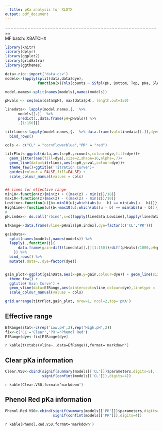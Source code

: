 ```yaml
---
  title: pKa analysis for XLOTX
output: pdf_document
---
```

  
  ========================================================  
  MF batch:  XBATCHX  
```r
library(knitr)
library(dplyr)
library(ggplot2)
library(gridExtra)
library(ggthemes)

data<-rio::import('data.csv')
models<-lapply(split(data,data$dye),
               function(x){nls(counts ~ SSfpl(pH, Bottom, Top, pKa, Slope), x)})

model.names<-split(names(models),names(models))

pHvals <- seq(min(data$pH), max(data$pH), length.out=150)

linedata<- lapply(model.names,{.  %>%  
      models[[.]]  %>% 
      predict(.,data.frame(pH=pHvals)) %>% 
      .[1:150]})

titrlines<-lapply(model.names,{.  %>% data.frame(val=linedata[[.]],dye=.,pH=pHvals)}) %>% 
  bind_rows()

cols <- c("CL" = "cornflowerblue","PR" = "red")

titrPlot<-ggplot(data,aes(x=pH,y=counts,colour=dye,fill=dye))+
  geom_jitter(aes(fill=dye),size=2,shape=16,alpha=.7)+
  geom_line(data=titrlines,aes(x=pH,y=val,colour=dye))+
  theme_few()+ggtitle('Titration Curve')+
  guides(colour = FALSE,fill=FALSE) +
  scale_colour_manual(values = cols)


## lines for effective range
min10<-function(z){min(z) + ((max(z) - min(z))/10)}
max10<-function(z){max(z) - ((max(z) - min(z))/10)}
LowLine<-function(u){b<-min10(u);which(abs(u - b) == min(abs(u - b)))}
HighLine<-function(u){b<-max10(u);which(abs(u - b) == min(abs(u - b)))}
#
pH.index<- do.call('rbind',x=c(lapply(linedata,LowLine),lapply(linedata,HighLine)))

EfRange<-data.frame(vline=pHvals[pH.index],dye=factor(c('CL','PR')))

gainData<-
  split(names(models),names(models)) %>% 
  lapply(.,function(j){
      data.frame(gain=diff(linedata[[.]][1:150])/diff(pHvals)/1000,pH=pHvals[-1],dye=j)
    }) %>% 
  bind_rows() %>%
  mutate(.data=.,dye=factor(dye))


gain_plot<-ggplot(gainData,aes(x=pH,y=gain,colour=dye)) + geom_line(size=2) +
  theme_few() +
  ggtitle('Gain Curve') + 
  geom_vline(data=EfRange,aes(xintercept=vline,colour=dye),linetype = 'dotted')+
  scale_colour_manual(values = cols)
```
```r
grid.arrange(titrPlot,gain_plot, nrow=1, ncol=2,top='pKA')
```  

## Effective range  
```r
EfRange$stat<-c(rep('Low.pH',2),rep('High.pH',2))
fix<-c('CL'='Clear','PR'='Phenol Red')
EfRange$dye<-fix[EfRange$dye]
```
`r kable(t(xtabs(vline~.,data=EfRange)),format='markdown')`

## Clear pKa information
```r
Clear.V50<-cbind(signif(summary(models[['CL']])$parameters,digits=5),
                 signif(confint(models[['CL']]),digits=4))
```
`r kable(Clear.V50,format='markdown')`

## Phenol Red pKa information
```r
Phenol.Red.V50<-cbind(signif(summary(models[['PR']])$parameters,digits=5),
                      signif(confint(models[['PR']]),digits=4))
```
`r kable(Phenol.Red.V50,format='markdown')`
